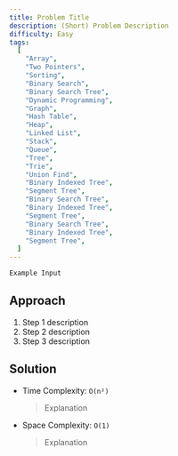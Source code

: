 ```yaml
---
title: Problem Title
description: (Short) Problem Description
difficulty: Easy
tags:
  [
    "Array",
    "Two Pointers",
    "Sorting",
    "Binary Search",
    "Binary Search Tree",
    "Dynamic Programming",
    "Graph",
    "Hash Table",
    "Heap",
    "Linked List",
    "Stack",
    "Queue",
    "Tree",
    "Trie",
    "Union Find",
    "Binary Indexed Tree",
    "Segment Tree",
    "Binary Search Tree",
    "Binary Indexed Tree",
    "Segment Tree",
    "Binary Search Tree",
    "Binary Indexed Tree",
    "Segment Tree",
  ]
---
```


```js title="Example"
Example Input
```

## Approach

1. Step 1 description
2. Step 2 description
3. Step 3 description

## Solution

- Time Complexity: `O(n²)`
  > Explanation
- Space Complexity: `O(1)`
  > Explanation

```js tab="JavaScript"
```

```java tab="Java"
```


